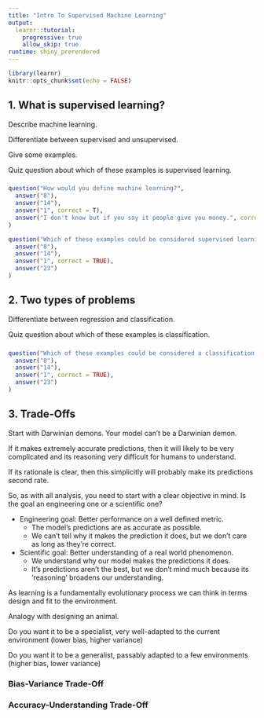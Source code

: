 ```yaml
---
title: "Intro To Supervised Machine Learning"
output: 
  learnr::tutorial:
    progressive: true
    allow_skip: true
runtime: shiny_prerendered
---
```


```r
library(learnr)
knitr::opts_chunk$set(echo = FALSE)
```

## 1. What is supervised learning?

Describe machine learning.

Differentiate between supervised and unsupervised.

Give some examples.

Quiz question about which of these examples is supervised learning.

### {-} 

```r
question("How would you define machine learning?",
  answer("8"),
  answer("14"),
  answer("1", correct = T),
  answer("I don't know but if you say it people give you money.", correct = T)
)
```

```r
question("Which of these examples could be considered supervised learning?",
  answer("8"),
  answer("14"),
  answer("1", correct = TRUE),
  answer("23")
)
```

## 2. Two types of problems

Differentiate between regression and classification.

Quiz question about which of these examples is classification.

### {-} 

```r
question("Which of these examples could be considered a classification problem?",
  answer("8"),
  answer("14"),
  answer("1", correct = TRUE),
  answer("23")
)
```

## 3. Trade-Offs

Start with Darwinian demons. Your model can't be a Darwinian demon. 

If it makes extremely accurate predictions, then it will likely to be very complicated and its reasoning very difficult for humans to understand. 

If its rationale is clear, then this simplicitly will probably make its predictions second rate.

So, as with all analysis, you need to start with a clear objective in mind. Is the goal an engineering one or a scientific one?

* Engineering goal: Better performance on a well defined metric. 
    + The model's predictions are as accurate as possible.
    + We can't tell why it makes the prediction it does, but we don't care as long as they're correct.
* Scientific goal: Better understanding of a real world phenomenon.
    + We understand why our model makes the predictions it does.
    + It's predictions aren't the best, but we don't mind much because its 'reasoning' broadens our understanding.

As learning is a fundamentally evolutionary process we can think in terms design and fit to the environment.

Analogy with designing an animal.

Do you want it to be a specialist, very well-adapted to the current environment (lower bias, higher variance)

Do you want it to be a generalist, passably adapted to a few environments (higher bias, lower variance)

### Bias-Variance Trade-Off

### Accuracy-Understanding Trade-Off